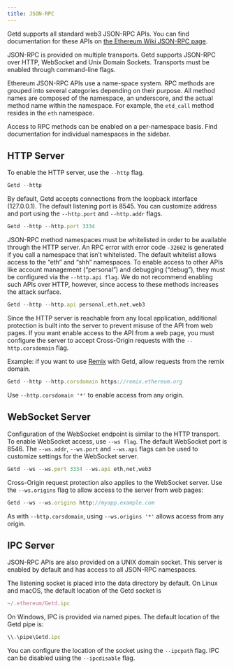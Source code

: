 ---
title: JSON-RPC
---

Getd supports all standard web3 JSON-RPC APIs. You can find documentation for these APIs on <a href="https://github.com/ethereum/wiki/wiki/JSON-RPC" title="the Ethereum Wiki JSON-RPC page">the Ethereum Wiki JSON-RPC page</a>.

JSON-RPC is provided on multiple transports. Getd supports JSON-RPC over HTTP, WebSocket and Unix Domain Sockets. Transports must be enabled through command-line flags.

Ethereum JSON-RPC APIs use a name-space system. RPC methods are grouped into several categories depending on their purpose. All method names are composed of the namespace, an underscore, and the actual method name within the namespace. For example, the `etd_call` method resides in the `eth` namespace.

Access to RPC methods can be enabled on a per-namespace basis. Find documentation for individual namespaces in the sidebar.

## HTTP Server

To enable the HTTP server, use the `--http` flag.

```javascript
Getd --http
```

By default, Getd accepts connections from the loopback interface (127.0.0.1). The default listening port is 8545. You can customize address and port using the `--http.port` and `--http.addr` flags.

```javascript
Getd --http --http.port 3334
```

JSON-RPC method namespaces must be whitelisted in order to be available through the HTTP server. An RPC error with error code `-32602` is generated if you call a namespace that isn’t whitelisted. The default whitelist allows access to the “eth” and “shh” namespaces. To enable access to other APIs like account management (“personal”) and debugging (“debug”), they must be configured via the `--http.api flag`. We do not recommend enabling such APIs over HTTP, however, since access to these methods increases the attack surface.

```javascript
Getd --http --http.api personal,eth,net,web3
```

Since the HTTP server is reachable from any local application, additional protection is built into the server to prevent misuse of the API from web pages. If you want enable access to the API from a web page, you must configure the server to accept Cross-Origin requests with the `--http.corsdomain` flag.

Example: if you want to use <a href="https://remix.ethereum.org/#optimize=false&runs=200&evmVersion=null&version=soljson-v0.8.4+commit.c7e474f2.js" title="Remix">Remix</a> with Getd, allow requests from the remix domain.

```javascript
Getd --http --http.corsdomain https://remix.ethereum.org
```

Use `--http.corsdomain '*'` to enable access from any origin.

## WebSocket Server

Configuration of the WebSocket endpoint is similar to the HTTP transport. To enable WebSocket access, use `--ws flag`. The default WebSocket port is 8546. The `--ws.addr`, `--ws.port` and `--ws.api` flags can be used to customize settings for the WebSocket server.

```javascript
Getd --ws --ws.port 3334 --ws.api eth,net,web3
```

Cross-Origin request protection also applies to the WebSocket server. Use the `--ws.origins` flag to allow access to the server from web pages:

```javascript
Getd --ws --ws.origins http://myapp.example.com
```

As with `--http.corsdomain`, using `--ws.origins '*'` allows access from any origin.

## IPC Server

JSON-RPC APIs are also provided on a UNIX domain socket. This server is enabled by default and has access to all JSON-RPC namespaces.

The listening socket is placed into the data directory by default. On Linux and macOS, the default location of the Getd socket is

```javascript
~/.ethereum/Getd.ipc
```

On Windows, IPC is provided via named pipes. The default location of the Getd pipe is:

```javascript
\\.\pipe\Getd.ipc
```

You can configure the location of the socket using the `--ipcpath` flag. IPC can be disabled using the `--ipcdisable` flag.
